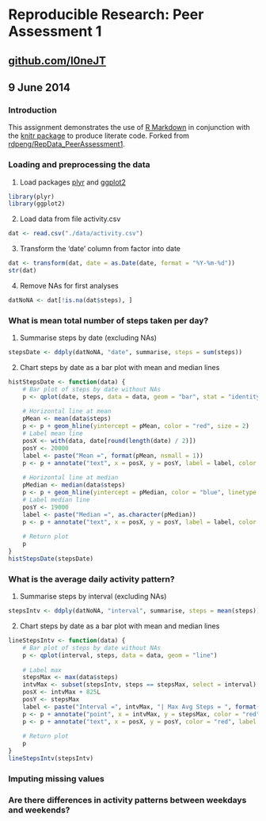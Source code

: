# Reproducible Research: Peer Assessment 1
## [github.com/l0neJT](http://www.github.com/l0neJT)
## 9 June 2014

### Introduction
This assignment demonstrates the use of [R Markdown](http://rmarkdown.rstudio.com/) in conjunction with the [knitr package](http://cran.r-project.org/web/packages/knitr/index.html) to produce literate code. Forked from [rdpeng/RepData_PeerAssessment1](http://github.com/rdpeng/RepData_PeerAssessment1).

### Loading and preprocessing the data
1. Load packages [plyr](http://cran.r-project.org/web/packages/plyr/index.html) and [ggplot2](http://cran.r-project.org/web/packages/ggplot2/index.html)
```r
library(plyr)
library(ggplot2)
```
2. Load data from file activity.csv
```r
dat <- read.csv("./data/activity.csv")
```
3. Transform the 'date' column from factor into date
```r
dat <- transform(dat, date = as.Date(date, format = "%Y-%m-%d"))
str(dat)
```
4. Remove NAs for first analyses
```r
datNoNA <- dat[!is.na(dat$steps), ]
```

### What is mean total number of steps taken per day?
1. Summarise steps by date (excluding NAs)
```r
stepsDate <- ddply(datNoNA, "date", summarise, steps = sum(steps))
```
2. Chart steps by date as a bar plot with mean and median lines
```r
histStepsDate <- function(data) {
    # Bar plot of steps by date without NAs
    p <- qplot(date, steps, data = data, geom = "bar", stat = "identity")
    
    # Horizontal line at mean
    pMean <- mean(data$steps)
    p <- p + geom_hline(yintercept = pMean, color = "red", size = 2)
    # Label mean line
    posX <- with(data, date[round(length(date) / 2)])
    posY <- 20000
    label <- paste("Mean =", format(pMean, nsmall = 1))
    p <- p + annotate("text", x = posX, y = posY, label = label, color = "red")
    
    # Horizontal line at median
    pMedian <- median(data$steps)
    p <- p + geom_hline(yintercept = pMedian, color = "blue", linetype = 2, size = 1)
    # Label median line
    posY <- 19000
    label <- paste("Median =", as.character(pMedian))
    p <- p + annotate("text", x = posX, y = posY, label = label, color = "blue")
    
    # Return plot
    p
}
histStepsDate(stepsDate)
```

### What is the average daily activity pattern?
1. Summarise steps by interval (excluding NAs)
```r
stepsIntv <- ddply(datNoNA, "interval", summarise, steps = mean(steps))
```
2. Chart steps by date as a bar plot with mean and median lines
```r
lineStepsIntv <- function(data) {
    # Bar plot of steps by date without NAs
    p <- qplot(interval, steps, data = data, geom = "line")
    
    # Label max
    stepsMax <- max(data$steps)
    intvMax <- subset(stepsIntv, steps == stepsMax, select = interval)[[1]]
    posX <- intvMax + 825L
    posY <- stepsMax
    label <- paste("Interval =", intvMax, "| Max Avg Steps = ", format(stepsMax))
    p <- p + annotate("point", x = intvMax, y = stepsMax, color = "red", size = 5)
    p <- p + annotate("text", x = posX, y = posY, color = "red", label = label)
    
    # Return plot
    p
}
lineStepsIntv(stepsIntv)
```

### Imputing missing values

### Are there differences in activity patterns between weekdays and weekends?
